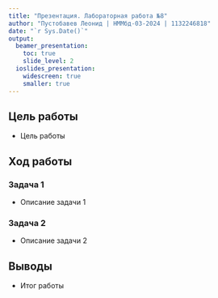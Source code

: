 ```yaml
---
title: "Презентация. Лабораторная работа №8"
author: "Пустобавев Леонид | НММбд-03-2024 | 1132246818"
date: "`r Sys.Date()`"
output:
  beamer_presentation:
    toc: true
    slide_level: 2
  ioslides_presentation:
    widescreen: true
    smaller: true
---
```


## Цель работы
- Цель работы

## Ход работы
### Задача 1
- Описание задачи 1

### Задача 2
- Описание задачи 2

## Выводы
- Итог работы
